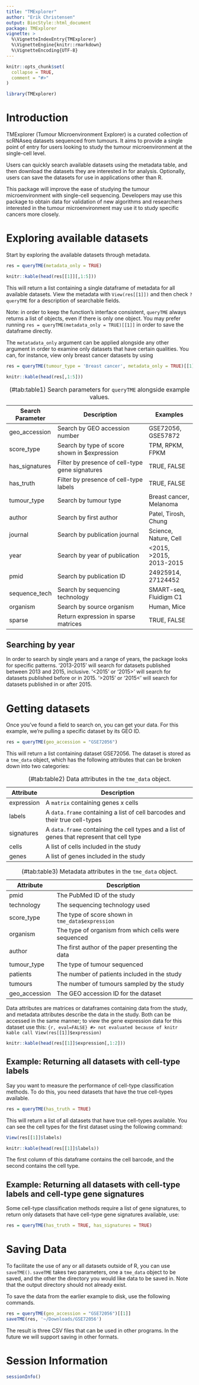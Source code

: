 ```yaml
---
title: "TMExplorer"
author: "Erik Christensen"
output: BiocStyle::html_document
package: TMExplorer
vignette: >
  %\VignetteIndexEntry{TMExplorer}
  %\VignetteEngine{knitr::rmarkdown}
  %\VignetteEncoding{UTF-8}
---
```


```r
knitr::opts_chunk$set(
  collapse = TRUE,
  comment = "#>"
)
```

```r
library(TMExplorer)
```
# Introduction

TMExplorer (Tumour Microenvironment Explorer) is a curated collection of scRNAseq datasets sequenced from tumours. 
It aims to provide a single point of entry for users looking to study the tumour microenvironment at the single-cell level. 

Users can quickly search available datasets using the metadata table, and then download the datasets they are interested in for analysis. 
Optionally, users can save the datasets for use in applications other than R. 

This package will improve the ease of studying the tumour microenvironment with single-cell sequencing. 
Developers may use this package to obtain data for validation of new algorithms and researchers interested in the tumour microenvironment may use it to study specific cancers more closely. 

# Exploring available datasets

Start by exploring the available datasets through metadata.

```r
res = queryTME(metadata_only = TRUE)
```
```r
knitr::kable(head(res[[1]][,1:5]))
```

This will return a list containing a single dataframe of metadata for all available datasets. 
View the metadata with `View(res[[1]])` and then check `?queryTME` for a description of searchable fields.

Note: in order to keep the function's interface consistent, `queryTME` always returns a list of objects, even if there is only one object. 
You may prefer running `res = queryTME(metadata_only = TRUE)[[1]]` in order to save the dataframe directly.

The `metatadata_only` argument can be applied alongside any other argument in order to examine only datasets that have certain qualities. 
You can, for instance, view only breast cancer datasets by using 

```r
res = queryTME(tumour_type = 'Breast cancer', metadata_only = TRUE)[[1]]
```
```r
knitr::kable(head(res[,1:5]))
```

Search Parameter | Description                                     | Examples                
---------------- | ----------------------------------------------- | ----------------------- 
geo_accession    | Search by GEO accession number                  | GSE72056, GSE57872      
score_type       | Search by type of score shown in $expression    | TPM, RPKM, FPKM         
has_signatures   | Filter by presence of cell-type gene signatures | TRUE, FALSE             
has_truth        | Filter by presence of cell-type labels          | TRUE, FALSE             
tumour_type      | Search by tumour type                           | Breast cancer, Melanoma 
author           | Search by first author                          | Patel, Tirosh, Chung    
journal          | Search by publication journal                   | Science, Nature, Cell   
year             | Search by year of publication                   | <2015, >2015, 2013-2015 
pmid             | Search by publication ID                        | 24925914, 27124452      
sequence_tech    | Search by sequencing technology                 | SMART-seq, Fluidigm C1  
organism         | Search by source organism                       | Human, Mice             
sparse           | Return expression in sparse matrices            | TRUE, FALSE

: (\#tab:table1) Search parameters for `queryTME` alongside example values.

## Searching by year

In order to search by single years and a range of years, the package looks for specific patterns. 
'2013-2015' will search for datasets published between 2013 and 2015, inclusive. 
'<2015' or '2015>' will search for datasets published before or in 2015. 
'>2015' or '2015<' will search for datasets published in or after 2015.

# Getting datasets

Once you've found a field to search on, you can get your data. 
For this example, we're pulling a specific dataset by its GEO ID.

```r
res = queryTME(geo_accession = "GSE72056")
```

This will return a list containing dataset GSE72056. 
The dataset is stored as a `tme_data` object, which has the following attributes that can be broken down into two categories:

| Attribute     | Description |
| ------------- | --------------------------------------------------------------------------- |
| expression    | A `matrix` containing genes x cells  |
| labels        | A `data.frame` containing a list of cell barcodes and their true cell-types |
| signatures    | A `data.frame` containing the cell types and a list of genes that represent that cell type |
| cells         | A list of cells included in the study |
| genes         | A list of genes included in the study |

: (\#tab:table2) Data attributes in the `tme_data` object.

| Attribute     | Description |
| ------------- | --------------------------------------------------------------- |
| pmid          | The PubMed ID of the study |
| technology    | The sequencing technology used |
| score_type    | The type of score shown in `tme_data$expression` |
| organism      | The type of organism from which cells were sequenced |
| author        | The first author of the paper presenting the data |
| tumour_type   | The type of tumour sequenced |
| patients      | The number of patients included in the study |
| tumours       | The number of tumours sampled by the study |
| geo_accession | The GEO accession ID for the dataset |

: (\#tab:table3) Metadata attributes in the `tme_data` object.

Data attributes are matrices or dataframes containing data from the study, and metadata attributes describe the data in the study. 
Both can be accessed in the same manner; to view the gene expression data for this dataset use this:
```{r, eval=FALSE} #> not evaluated because of knitr kable call
View(res[[1]]$expression)
```
```r
knitr::kable(head(res[[1]]$expression[,1:2]))
```

## Example: Returning all datasets with cell-type labels

Say you want to measure the performance of cell-type classification methods. 
To do this, you need datasets that have the true cell-types available. 
```r
res = queryTME(has_truth = TRUE)
```
This will return a list of all datasets that have true cell-types available. 
You can see the cell types for the first dataset using the following command:
```r
View(res[[1]]$labels)
```
```r
knitr::kable(head(res[[1]]$labels))
```

The first column of this dataframe contains the cell barcode, and the second contains the cell type. 

## Example: Returning all datasets with cell-type labels and cell-type gene signatures

Some cell-type classification methods require a list of gene signatures, to return only datasets that have cell-type gene signatures available, use:
```r
res = queryTME(has_truth = TRUE, has_signatures = TRUE)
```

# Saving Data

To facilitate the use of any or all datasets outside of R, you can use `saveTME()`. 
`saveTME` takes two parameters, one a `tme_data` object to be saved, and the other the directory you would like data to be saved in. 
Note that the output directory should not already exist.

To save the data from the earlier example to disk, use the following commands.

```r
res = queryTME(geo_accession = "GSE72056")[[1]]
saveTME(res, '~/Downloads/GSE72056')
```
The result is three CSV files that can be used in other programs. In the future we will support saving in other formats.


# Session Information
```r
sessionInfo()
```
